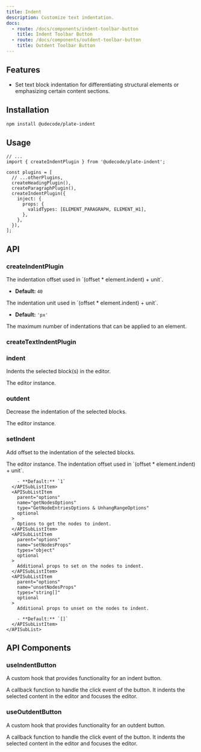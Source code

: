 ```yaml
---
title: Indent
description: Customize text indentation.
docs:
  - route: /docs/components/indent-toolbar-button
    title: Indent Toolbar Button
  - route: /docs/components/outdent-toolbar-button
    title: Outdent Toolbar Button
---
```


<ComponentPreview name="playground-demo" id="indent" />

<PackageInfo>

## Features

- Set text block indentation for differentiating structural elements or emphasizing certain content sections.

</PackageInfo>

## Installation

```bash
npm install @udecode/plate-indent
```

## Usage

```tsx
// ...
import { createIndentPlugin } from '@udecode/plate-indent';

const plugins = [
  // ...otherPlugins,
  createHeadingPlugin(),
  createParagraphPlugin(),
  createIndentPlugin({
    inject: {
      props: {
        validTypes: [ELEMENT_PARAGRAPH, ELEMENT_H1],
      },
    },
  }),
];
```

## API

### createIndentPlugin

<APIAttributes>
<APIItem name="offset" type="number" optional>
The indentation offset used in `(offset * element.indent) + unit`.

- **Default:** `40`

</APIItem>
<APIItem name="unit" type="string" optional>
The indentation unit used in `(offset * element.indent) + unit`.

- **Default:** `'px'`

</APIItem>
<APIItem name="indentMax" type="number" optional>
The maximum number of indentations that can be applied to an element.
</APIItem>
</APIAttributes>

### createTextIndentPlugin

### indent

Indents the selected block(s) in the editor.

<APIParameters>
  <APIItem name="editor" type="PlateEditor">
    The editor instance.
  </APIItem>
  <APIItem name="options" type="SetIndentOptions" optional></APIItem>
</APIParameters>

### outdent

Decrease the indentation of the selected blocks.

<APIParameters>
  <APIItem name="editor" type="PlateEditor">
    The editor instance.
  </APIItem>
  <APIItem name="options" type="SetIndentOptions" optional></APIItem>
</APIParameters>

### setIndent

Add offset to the indentation of the selected blocks.

<APIParameters>
  <APIItem name="editor" type="PlateEditor">
    The editor instance.
  </APIItem>
  <APIItem name="options" type="SetIndentOptions" optional>
    <APISubList>
      <APISubListItem parent="options" name="offset" type="number" optional>
        The indentation offset used in `(offset * element.indent) + unit`.

        - **Default:** `1`
      </APISubListItem>
      <APISubListItem
        parent="options"
        name="getNodesOptions"
        type="GetNodeEntriesOptions & UnhangRangeOptions"
        optional
      >
        Options to get the nodes to indent.
      </APISubListItem>
      <APISubListItem
        parent="options"
        name="setNodesProps"
        types="object"
        optional
      >
        Additional props to set on the nodes to indent.
      </APISubListItem>
      <APISubListItem
        parent="options"
        name="unsetNodesProps"
        types="string[]"
        optional
      >
        Additional props to unset on the nodes to indent.

        - **Default:** `[]`
      </APISubListItem>
    </APISubList>

  </APIItem>
</APIParameters>

## API Components

### useIndentButton

A custom hook that provides functionality for an indent button.

<APIReturns>
  <APIItem name="props" type="object">
    <APISubList>
      <APISubListItem parent="props" name="onClick" type="function">
        A callback function to handle the click event of the button. It indents
        the selected content in the editor and focuses the editor.
      </APISubListItem>
    </APISubList>
  </APIItem>
</APIReturns>

### useOutdentButton

A custom hook that provides functionality for an outdent button.

<APIReturns>
  <APIItem name="props" type="object">
    <APISubList>
      <APISubListItem parent="props" name="onClick" type="function">
        A callback function to handle the click event of the button. It indents
        the selected content in the editor and focuses the editor.
      </APISubListItem>
    </APISubList>
  </APIItem>
</APIReturns>
